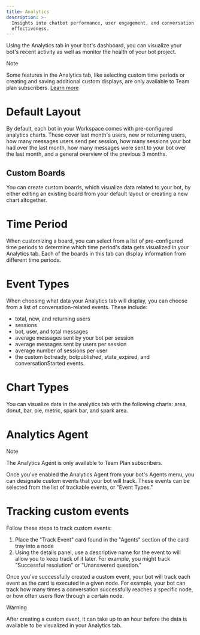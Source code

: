```yaml
---
title: Analytics
description: >-
  Insights into chatbot performance, user engagement, and conversation
  effectiveness.
---
```


Using the Analytics tab in your bot's dashboard, you can visualize your bot's recent activity as well as monitor the health of your bot project.

<Note>
Note

Some features in the Analytics tab, like selecting custom time periods or creating and saving additional custom displays, are only available to Team plan subscribers. [Learn more](https://botpress.com/pricing)
</Note>

# Default Layout

By default, each bot in your Workspace comes with pre-configured analytics charts. These cover last month's users, new or returning users, how many messages users send per session, how many sessions your bot had over the last month, how many messages were sent to your bot over the last month, and a general overview of the previous 3 months.

## Custom Boards

You can create custom boards, which visualize data related to your bot, by either editing an existing board from your default layout or creating a new chart altogether.

# Time Period

When customizing a board, you can select from a list of pre-configured time periods to determine which time period's data gets visualized in your Analytics tab. Each of the boards in this tab can display information from different time periods.

# Event Types

When choosing what data your Analytics tab will display, you can choose from a list of conversation-related events. These include:

* total, new, and returning users
* sessions
* bot, user, and total messages
* average messages sent by your bot per session
* average messages sent by users per session
* average number of sessions per user
* the custom botready, botpublished, state\_expired, and conversationStarted events.

# Chart Types

You can visualize data in the analytics tab with the following charts: area, donut, bar, pie, metric, spark bar, and spark area.

# Analytics Agent

<Note>
Note

The Analytics Agent is only available to Team Plan subscribers.
</Note>

Once you've enabled the Analytics Agent from your bot's Agents menu, you can designate custom events that your bot will track. These events can be selected from the list of trackable events, or "Event Types."

# Tracking custom events

Follow these steps to track custom events:

1. Place the "Track Event" card found in the "Agents" section of the card tray into a node
2. Using the details panel, use a descriptive name for the event to will allow you to keep track of it later. For example, you might track "Successful resolution" or "Unanswered question."

Once you've successfully created a custom event, your bot will track each event as the card is executed in a given node. For example, your bot can track how many times a conversation successfully reaches a specific node, or how often users flow through a certain node.

<Warning>
Warning

After creating a custom event, it can take up to an hour before the data is available to be visualized in your Analytics tab.
</Warning>
